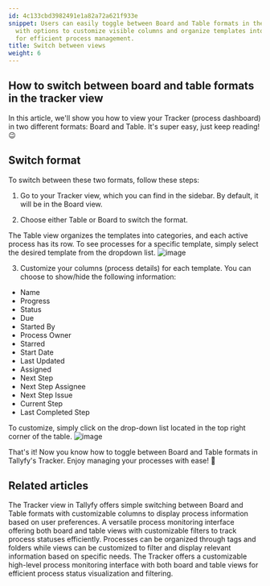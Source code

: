 ```yaml
---
id: 4c133cbd3982491e1a82a72a621f933e
snippet: Users can easily toggle between Board and Table formats in the Tracker view,
  with options to customize visible columns and organize templates into categories
  for efficient process management.
title: Switch between views
weight: 6
---
```


## How to switch between board and table formats in the tracker view

In this article, we'll show you how to view your Tracker (process dashboard) in two different formats: Board and Table. It's super easy, just keep reading! 😉

## Switch format

To switch between these two formats, follow these steps:

1. Go to your Tracker view, which you can find in the sidebar. By default, it will be in the Board view.

2. Choose either Table or Board to switch the format.

The Table view organizes the templates into categories, and each active process has its row. To see processes for a specific template, simply select the desired template from the dropdown list.
![image](https://screenshots.tallyfy.com/tallyfy%2Fpro%2Fdesktop-light-change-tracker-view-mode.png)

3. Customize your columns (process details) for each template. You can choose to show/hide the following information:

- Name
- Progress
- Status
- Due
- Started By
- Process Owner
- Starred
- Start Date
- Last Updated
- Assigned
- Next Step
- Next Step Assignee
- Next Step Issue
- Current Step
- Last Completed Step

To customize, simply click on the drop-down list located in the top right corner of the table.
![image](https://screenshots.tallyfy.com/tallyfy%2Fpro%2Fdesktop-light-customize-table-view.png)

That's it! Now you know how to toggle between Board and Table formats in Tallyfy's Tracker. Enjoy managing your processes with ease! 🚀


## Related articles
<CardGrid>
<LinkTitleCard header="<b>Tracker View > Switch between views</b>" href="/products/pro/tracking-and-tasks/tracker-view/how-to-switch-between-board-and-table-formats-in-tallyfy-tracker/" > The Tracker view in Tallyfy offers simple switching between Board and Table formats with customizable columns to display process information based on user preferences. </LinkTitleCard>
<LinkTitleCard header="<b>Tracking And Tasks > Tracker view</b>" href="/products/pro/tracking-and-tasks/tracker-view/" > A versatile process monitoring interface offering both board and table views with customizable filters to track process statuses efficiently. </LinkTitleCard>
<LinkTitleCard header="<b>Tracker View > Organize processes</b>" href="/products/pro/tracking-and-tasks/tracker-view/organize-processes/" > Processes can be organized through tags and folders while views can be customized to filter and display relevant information based on specific needs. </LinkTitleCard>
<LinkTitleCard header="<b>Tracking And Tasks > Tracker view</b>" href="/products/pro/tracking-and-tasks/tracker-view/" > The Tracker offers a customizable high-level process monitoring interface with both board and table views for efficient process status visualization and filtering. </LinkTitleCard>
</CardGrid>
